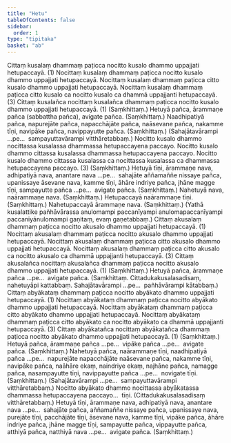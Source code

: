 ```yaml
---
title: "Hetu"
tableOfContents: false
sidebar:
  order: 1
type: "tipitaka"
basket: "ab"
---
```



<DynamicBreadcrumb />

<Division number="9">

<Paragraph number="2031">
Cittaṃ kusalaṃ dhammaṃ paṭicca nocitto kusalo dhammo uppajjati hetupaccayā. (1)
</Paragraph>

<Paragraph number="2032">
Nocittaṃ kusalaṃ dhammaṃ paṭicca nocitto kusalo dhammo uppajjati hetupaccayā. Nocittaṃ kusalaṃ dhammaṃ paṭicca citto kusalo dhammo uppajjati hetupaccayā. Nocittaṃ kusalaṃ dhammaṃ paṭicca citto kusalo ca nocitto kusalo ca dhammā uppajjanti hetupaccayā. (3)
</Paragraph>

<Paragraph number="2033">
Cittaṃ kusalañca nocittaṃ kusalañca dhammaṃ paṭicca nocitto kusalo dhammo uppajjati hetupaccayā. (1) (Saṃkhittaṃ.)
</Paragraph>

</Division>
<Division number="10">

<Paragraph number="2034">
Hetuyā pañca, ārammaṇe pañca (sabbattha pañca), avigate pañca. (Saṃkhittaṃ.)
</Paragraph>

<Paragraph number="2035">
Naadhipatiyā pañca, napurejāte pañca, napacchājāte pañca, naāsevane pañca, nakamme tīṇi, navipāke pañca, navippayutte pañca. (Saṃkhittaṃ.)
</Paragraph>

<Paragraph number="2036">
(Sahajātavārampi …pe…  sampayuttavārampi vitthāretabbaṃ.)
</Paragraph>

</Division>
<Division number="11">

<Paragraph number="2037">
Nocitto kusalo dhammo nocittassa kusalassa dhammassa hetupaccayena paccayo. Nocitto kusalo dhammo cittassa kusalassa dhammassa hetupaccayena paccayo. Nocitto kusalo dhammo cittassa kusalassa ca nocittassa kusalassa ca dhammassa hetupaccayena paccayo. (3) (Saṃkhittaṃ.)
</Paragraph>

</Division>
<Division number="12">

<Paragraph number="2038">
Hetuyā tīṇi, ārammaṇe nava, adhipatiyā nava, anantare nava …pe…  sahajāte aññamaññe nissaye pañca, upanissaye āsevane nava, kamme tīṇi, āhāre indriye pañca, jhāne magge tīṇi, sampayutte pañca …pe…  avigate pañca. (Saṃkhittaṃ.)
</Paragraph>

<Paragraph number="2039">
Nahetuyā nava, naārammaṇe nava. (Saṃkhittaṃ.)
</Paragraph>

<Paragraph number="2040">
Hetupaccayā naārammaṇe tīṇi. (Saṃkhittaṃ.)
</Paragraph>

<Paragraph number="2041">
Nahetupaccayā ārammaṇe nava. (Saṃkhittaṃ.)
</Paragraph>

<Paragraph number="2042">
(Yathā kusalattike pañhāvārassa anulomampi paccanīyampi anulomapaccanīyampi paccanīyānulomampi gaṇitaṃ, evaṃ gaṇetabbaṃ.)
</Paragraph>

</Division>
<Division number="13">

<Paragraph number="2043">
Cittaṃ akusalaṃ dhammaṃ paṭicca nocitto akusalo dhammo uppajjati hetupaccayā. (1)
</Paragraph>

<Paragraph number="2044">
Nocittaṃ akusalaṃ dhammaṃ paṭicca nocitto akusalo dhammo uppajjati hetupaccayā. Nocittaṃ akusalaṃ dhammaṃ paṭicca citto akusalo dhammo uppajjati hetupaccayā. Nocittaṃ akusalaṃ dhammaṃ paṭicca citto akusalo ca nocitto akusalo ca dhammā uppajjanti hetupaccayā. (3)
</Paragraph>

<Paragraph number="2045">
Cittaṃ akusalañca nocittaṃ akusalañca dhammaṃ paṭicca nocitto akusalo dhammo uppajjati hetupaccayā. (1) (Saṃkhittaṃ.)
</Paragraph>

</Division>
<Division number="14">

<Paragraph number="2046">
Hetuyā pañca, ārammaṇe pañca …pe…  avigate pañca. (Saṃkhittaṃ. Cittadukakusalasadisaṃ, nahetuyāpi kattabbaṃ. Sahajātavārampi …pe…  pañhāvārampi kātabbaṃ.)
</Paragraph>

</Division>
<Division number="15">

<Paragraph number="2047">
Cittaṃ abyākataṃ dhammaṃ paṭicca nocitto abyākato dhammo uppajjati hetupaccayā. (1)
</Paragraph>

<Paragraph number="2048">
Nocittaṃ abyākataṃ dhammaṃ paṭicca nocitto abyākato dhammo uppajjati hetupaccayā. Nocittaṃ abyākataṃ dhammaṃ paṭicca citto abyākato dhammo uppajjati hetupaccayā. Nocittaṃ abyākataṃ dhammaṃ paṭicca citto abyākato ca nocitto abyākato ca dhammā uppajjanti hetupaccayā. (3)
</Paragraph>

<Paragraph number="2049">
Cittaṃ abyākatañca nocittaṃ abyākatañca dhammaṃ paṭicca nocitto abyākato dhammo uppajjati hetupaccayā. (1) (Saṃkhittaṃ.)
</Paragraph>

</Division>
<Division number="16">

<Paragraph number="2050">
Hetuyā pañca, ārammaṇe pañca …pe…  vipāke pañca …pe…  avigate pañca. (Saṃkhittaṃ.)
</Paragraph>

<Paragraph number="2051">
Nahetuyā pañca, naārammaṇe tīṇi, naadhipatiyā pañca …pe…  napurejāte napacchājāte naāsevane pañca, nakamme tīṇi, navipāke pañca, naāhāre ekaṃ, naindriye ekaṃ, najhāne pañca, namagge pañca, nasampayutte tīṇi, navippayutte pañca …pe…  novigate tīṇi. (Saṃkhittaṃ.)
</Paragraph>

<Paragraph number="2052">
(Sahajātavārampi …pe…  sampayuttavārampi vitthāretabbaṃ.)
</Paragraph>

</Division>
<Division number="17">

<Paragraph number="2053">
Nocitto abyākato dhammo nocittassa abyākatassa dhammassa hetupaccayena paccayo…  tīṇi. (Cittadukakusalasadisaṃ vitthāretabbaṃ.)
</Paragraph>

</Division>
<Division number="18">

<Paragraph number="2054">
Hetuyā tīṇi, ārammaṇe nava, adhipatiyā nava, anantare nava …pe…  sahajāte pañca, aññamaññe nissaye pañca, upanissaye nava, purejāte tīṇi, pacchājāte tīṇi, āsevane nava, kamme tīṇi, vipāke pañca, āhāre indriye pañca, jhāne magge tīṇi, sampayutte pañca, vippayutte pañca, atthiyā pañca, natthiyā nava …pe…  avigate pañca. (Saṃkhittaṃ.)
</Paragraph>
</Division>
